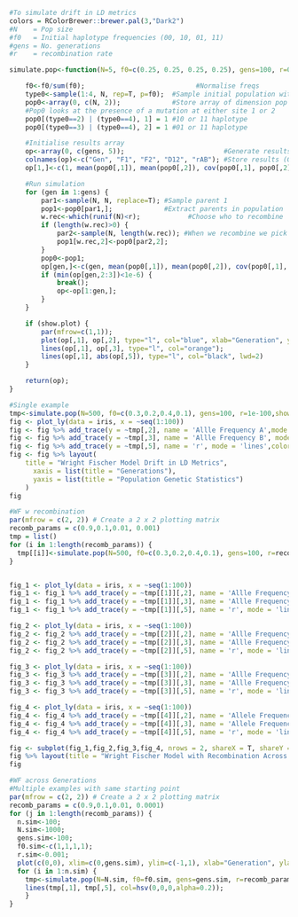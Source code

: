 ```r
#To simulate drift in LD metrics
colors = RColorBrewer::brewer.pal(3,"Dark2")
#N    = Pop size
#f0   = Initial haplotype frequencies (00, 10, 01, 11)
#gens = No. generations
#r    = recombination rate

simulate.pop<-function(N=5, f0=c(0.25, 0.25, 0.25, 0.25), gens=100, r=0.1, show.plot=TRUE) {

	f0<-f0/sum(f0);				               #Normalise freqs
	type0<-sample(1:4, N, rep=T, p=f0);	 #Sample initial population with given frequencies
	pop0<-array(0, c(N, 2));             #Store array of dimension pop size by 2
	#Pop0 looks at the presence of a mutation at either site 1 or 2
	pop0[(type0==2) | (type0==4), 1] = 1 #10 or 11 haplotype
	pop0[(type0==3) | (type0==4), 2] = 1 #01 or 11 haplotype

	#Initialise results array
	op<-array(0, c(gens, 5));                         #Generate results array
	colnames(op)<-c("Gen", "F1", "F2", "D12", "rAB"); #Store results (Gen, pi_pop_1, pi_pop_2,D,r)
	op[1,]<-c(1, mean(pop0[,1]), mean(pop0[,2]), cov(pop0[,1], pop0[,2]), cor(pop0[,1], pop0[,2]));

	#Run simulation
	for (gen in 1:gens) {
		par1<-sample(N, N, replace=T); #Sample parent 1
		pop1<-pop0[par1,];             #Extract parents in population
		w.rec<-which(runif(N)<r);			 #Choose who to recombine
		if (length(w.rec)>0) {
			par2<-sample(N, length(w.rec)); #When we recombine we pick a new set of parents
			pop1[w.rec,2]<-pop0[par2,2];
		}
		pop0<-pop1;
		op[gen,]<-c(gen, mean(pop0[,1]), mean(pop0[,2]), cov(pop0[,1], pop0[,2]), cor(pop0[,1], pop0[,2]));
		if (min(op[gen,2:3])<1e-6) {
			break();
			op<-op[1:gen,];
		}
	}

	if (show.plot) {
		par(mfrow=c(1,1));
		plot(op[,1], op[,2], type="l", col="blue", xlab="Generation", ylab="Population Genetic Statistics", ylim=c(0,1));
		lines(op[,1], op[,3], type="l", col="orange");
		lines(op[,1], abs(op[,5]), type="l", col="black", lwd=2)
	}

	return(op);
}

#Single example
tmp<-simulate.pop(N=500, f0=c(0.3,0.2,0.4,0.1), gens=100, r=1e-100,show.plot = F)
fig <- plot_ly(data = iris, x = ~seq(1:100))
fig <- fig %>% add_trace(y = ~tmp[,2], name = 'Allle Frequency A',mode = 'lines', color = colors[1])
fig <- fig %>% add_trace(y = ~tmp[,3], name = 'Allle Frequency B', mode = 'lines',color = colors[2])
fig <- fig %>% add_trace(y = ~tmp[,5], name = 'r', mode = 'lines',color = colors[3])
fig <- fig %>% layout(
    title = "Wright Fischer Model Drift in LD Metrics",
      xaxis = list(title = "Generations"),
      yaxis = list(title = "Population Genetic Statistics")
    )
fig

```



```r
#WF w recombination
par(mfrow = c(2, 2)) # Create a 2 x 2 plotting matrix
recomb_params = c(0.9,0.1,0.01, 0.001)
tmp = list()
for (i in 1:length(recomb_params)) {
  tmp[[i]]<-simulate.pop(N=500, f0=c(0.3,0.2,0.4,0.1), gens=100, r=recomb_params[i], show.plot = F)
}


fig_1 <- plot_ly(data = iris, x = ~seq(1:100))
fig_1 <- fig_1 %>% add_trace(y = ~tmp[[1]][,2], name = 'Allle Frequency A',mode = 'lines', color = colors[1])
fig_1 <- fig_1 %>% add_trace(y = ~tmp[[1]][,3], name = 'Allle Frequency B', mode = 'lines',color = colors[2])
fig_1 <- fig_1 %>% add_trace(y = ~tmp[[1]][,5], name = 'r', mode = 'lines',color = colors[3])

fig_2 <- plot_ly(data = iris, x = ~seq(1:100))
fig_2 <- fig_2 %>% add_trace(y = ~tmp[[2]][,2], name = 'Allle Frequency A',mode = 'lines',showlegend = F,color = colors[1])
fig_2 <- fig_2 %>% add_trace(y = ~tmp[[2]][,3], name = 'Allle Frequency B', mode = 'lines',showlegend = F,color = colors[2])
fig_2 <- fig_2 %>% add_trace(y = ~tmp[[2]][,5], name = 'r', mode = 'lines',showlegend = F,color = colors[3])

fig_3 <- plot_ly(data = iris, x = ~seq(1:100))
fig_3 <- fig_3 %>% add_trace(y = ~tmp[[3]][,2], name = 'Allle Frequency A',mode = 'lines',showlegend = F, color = colors[1])
fig_3 <- fig_3 %>% add_trace(y = ~tmp[[3]][,3], name = 'Allle Frequency B', mode = 'lines',showlegend = F, color = colors[2])
fig_3 <- fig_3 %>% add_trace(y = ~tmp[[3]][,5], name = 'r', mode = 'lines',showlegend = F,color =  colors[3])

fig_4 <- plot_ly(data = iris, x = ~seq(1:100))
fig_4 <- fig_4 %>% add_trace(y = ~tmp[[4]][,2], name = 'Allele Frequency A',mode = 'lines',showlegend = F,color = colors[1])
fig_4 <- fig_4 %>% add_trace(y = ~tmp[[4]][,3], name = 'Allele Frequency B', mode = 'lines',showlegend = F,color = colors[2])
fig_4 <- fig_4 %>% add_trace(y = ~tmp[[4]][,5], name = 'r', mode = 'lines',showlegend = F,color = colors[3])

fig <- subplot(fig_1,fig_2,fig_3,fig_4, nrows = 2, shareX = T, shareY = T,titleX = F, titleY = F)
fig %>% layout(title = "Wright Fischer Model with Recombination Across Different Rates",xaxis = list(title = ""),yaxis = list(title = ""))
fig

```

```r
#WF across Generations
#Multiple examples with same starting point
par(mfrow = c(2, 2)) # Create a 2 x 2 plotting matrix
recomb_params = c(0.9,0.1,0.01, 0.0001)
for (j in 1:length(recomb_params)) {
  n.sim<-100;
  N.sim<-1000;
  gens.sim<-100;
  f0.sim<-c(1,1,1,1);
  r.sim<-0.001;
  plot(c(0,0), xlim=c(0,gens.sim), ylim=c(-1,1), xlab="Generation", ylab="r", type="n");
  for (i in 1:n.sim) {
  	tmp<-simulate.pop(N=N.sim, f0=f0.sim, gens=gens.sim, r=recomb_params[j], show.plot=F);
  	lines(tmp[,1], tmp[,5], col=hsv(0,0,0,alpha=0.2));
    }
}
```

